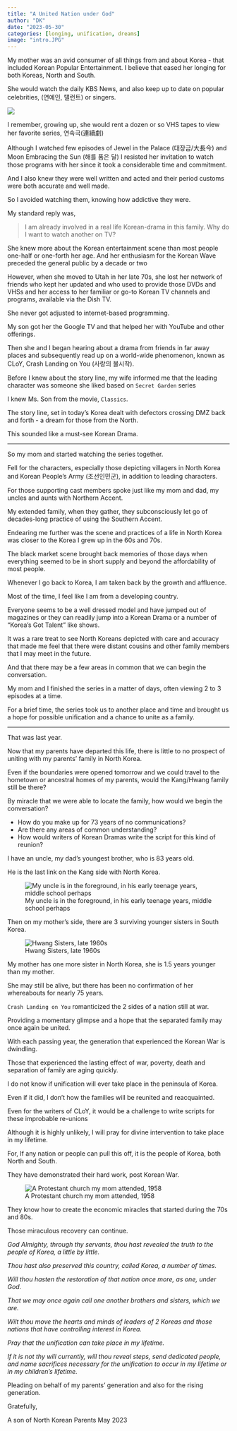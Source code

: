 ```yaml
---
title: "A United Nation under God"
author: "DK"
date: "2023-05-30"
categories: [longing, unification, dreams]
image: "intro.JPG"
---
```


My mother was an avid consumer of all things from and about Korea - that included Korean Popular Entertainment.
I believe that eased her longing for both Koreas, North and South.

She would watch the daily KBS News, and also keep up to date on popular celebrities, (연예인, 탤런트) or singers.

![](main.jpg)

I remember, growing up, she would rent a dozen or so VHS tapes to view her favorite series, 연속극(連續劇)

Although I watched few episodes of Jewel in the Palace (대장금/大長今) and Moon Embracing the Sun (해를 품은 달) I resisted her invitation to watch those programs with her since it took a considerable time and commitment.

And I also knew they were well written and acted and their period customs were both accurate and well made.

So I avoided watching them, knowing how addictive they were.

My standard reply was,

> I am already involved in a real life Korean-drama in this family. Why do I want to watch another on TV?

She knew more about the Korean entertainment scene than most people one-half or one-forth her age. And her enthusiasm for the Korean Wave preceded the general public by a decade or two

However, when she moved to Utah in her late 70s, she lost her network of friends who kept her updated and who used to provide those DVDs and VHSs and her access to her familiar or go-to Korean TV channels and programs, available via the Dish TV.

She never got adjusted to internet-based programming.

My son got her the Google TV and that helped her with YouTube and other offerings.

Then she and I began hearing about a drama from friends in far away places and subsequently read up on a world-wide phenomenon, known as CLoY, Crash Landing on You (사랑의 불시착).

Before I knew about the story line, my wife informed me that the leading character was someone she liked based on `Secret Garden` series

I knew Ms. Son from the movie, `Classics`.

The story line, set in today's Korea dealt with defectors crossing DMZ back and forth - a dream for those from the North.

This sounded like a must-see Korean Drama.

------------------------------------------------------------------------

So my mom and started watching the series together.

Fell for the characters, especially those depicting villagers in North Korea and Korean People's Army (조선인민군), in addition to leading characters.

For those supporting cast members spoke just like my mom and dad, my uncles and aunts with Northern Accent.

My extended family, when they gather, they subconsciously let go of decades-long practice of using the Southern Accent.

Endearing me further was the scene and practices of a life in North Korea was closer to the Korea I grew up in the 60s and 70s.

The black market scene brought back memories of those days when everything seemed to be in short supply and beyond the affordability of most people.

Whenever I go back to Korea, I am taken back by the growth and affluence.

Most of the time, I feel like I am from a developing country.

Everyone seems to be a well dressed model and have jumped out of magazines or they can readily jump into a Korean Drama or a number of "Korea's Got Talent" like shows.

It was a rare treat to see North Koreans depicted with care and accuracy that made me feel that there were distant cousins and other family members that I may meet in the future.

And that there may be a few areas in common that we can begin the conversation.

My mom and I finished the series in a matter of days, often viewing 2 to 3 episodes at a time.

For a brief time, the series took us to another place and time and brought us a hope for possible unification and a chance to unite as a family.

------------------------------------------------------------------------

That was last year.

Now that my parents have departed this life, there is little to no prospect of uniting with my parents' family in North Korea.

Even if the boundaries were opened tomorrow and we could travel to the hometown or ancestral homes of my parents, would the Kang/Hwang family still be there?

By miracle that we were able to locate the family, how would we begin the conversation?

-   How do you make up for 73 years of no communications?
-   Are there any areas of common understanding?
-   How would writers of Korean Dramas write the script for this kind of reunion?

I have an uncle, my dad's youngest brother, who is 83 years old.

He is the last link on the Kang side with North Korea.

![My uncle is in the foreground, in his early teenage years, middle school perhaps](refugees.jpg)

Then on my mother's side, there are 3 surviving younger sisters in South Korea.

![Hwang Sisters, late 1960s](sisters.JPG)

My mother has one more sister in North Korea, she is 1.5 years younger than my mother.

She may still be alive, but there has been no confirmation of her whereabouts for nearly 75 years.

`Crash Landing on You` romanticized the 2 sides of a nation still at war.

Providing a momentary glimpse and a hope that the separated family may once again be united.

With each passing year, the generation that experienced the Korean War is dwindling.

Those that experienced the lasting effect of war, poverty, death and separation of family are aging quickly.

I do not know if unification will ever take place in the peninsula of Korea.

Even if it did, I don't how the families will be reunited and reacquainted.

Even for the writers of CLoY, it would be a challenge to write scripts for these improbable re-unions

Although it is highly unlikely, I will pray for divine intervention to take place in my lifetime.

For, If any nation or people can pull this off, it is the people of Korea, both North and South.

They have demonstrated their hard work, post Korean War.

![A Protestant church my mom attended, 1958](church1958.JPG)

They know how to create the economic miracles that started during the 70s and 80s.

Those miraculous recovery can continue.

*God Almighty, through thy servants, thou hast revealed the truth to the people of Korea, a little by little.*

*Thou hast also preserved this country, called Korea, a number of times.*

*Will thou hasten the restoration of that nation once more, as one, under God.*

*That we may once again call one another brothers and sisters, which we are.*

*Wilt thou move the hearts and minds of leaders of 2 Koreas and those nations that have controlling interest in Korea.*

*Pray that the unification can take place in my lifetime.*

*If it is not thy will currently, will thou reveal steps, send dedicated people, and name sacrifices necessary for the unification to occur in my lifetime or in my children's lifetime.*

Pleading on behalf of my parents' generation and also for the rising generation.

Gratefully,

A son of North Korean Parents
May 2023
